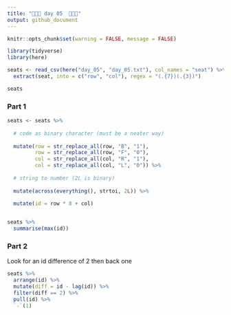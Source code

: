 ```yaml
---
title: "🎄🎄🎄 day 05  🎄🎄🎄"
output: github_document
---
```

```r
knitr::opts_chunk$set(warning = FALSE, message = FALSE)
```

```r
library(tidyverse)
library(here)

seats <- read_csv(here("day_05", "day_05.txt"), col_names = "seat") %>% 
  extract(seat, into = c("row", "col"), regex = "(.{7})(.{3})")

seats
```

### Part 1

```r
seats <- seats %>% 
  
  # code as binary character (must be a neater way)
  
  mutate(row = str_replace_all(row, "B", "1"),
         row = str_replace_all(row, "F", "0"),
         col = str_replace_all(col, "R", "1"),
         col = str_replace_all(col, "L", "0")) %>% 
  
  # string to number (2L is binary)
  
  mutate(across(everything(), strtoi, 2L)) %>% 
  
  mutate(id = row * 8 + col)


seats %>% 
  summarise(max(id))
```

### Part 2

Look for an id difference of 2 then back one

```r
seats %>% 
  arrange(id) %>% 
  mutate(diff = id - lag(id)) %>% 
  filter(diff == 2) %>% 
  pull(id) %>% 
  `-`(1)
```


